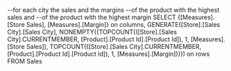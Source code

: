 --for each city the sales and the margins
--of the product with the highest sales and
--of the product with the highest margin
SELECT {[Measures].[Store Sales], [Measures].[Margin]} on columns,
	GENERATE([Store].[Sales City].[Sales City],
		NONEMPTY({TOPCOUNT(([Store].[Sales City].CURRENTMEMBER, [Product].[Product Id].[Product Id]), 1, [Measures].[Store Sales]),
		TOPCOUNT(([Store].[Sales City].CURRENTMEMBER, [Product].[Product Id].[Product Id]), 1, [Measures].[Margin])})) on rows
FROM Sales

